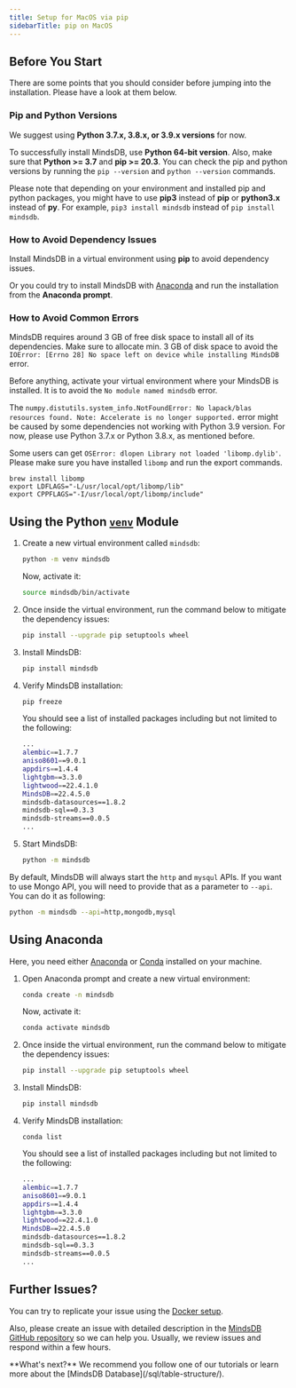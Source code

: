 ```yaml
---
title: Setup for MacOS via pip
sidebarTitle: pip on MacOS
---
```


## Before You Start

There are some points that you should consider before jumping into the
installation. Please have a look at them below.

### Pip and Python Versions

We suggest using **Python 3.7.x, 3.8.x, or 3.9.x versions** for now.

To successfully install MindsDB, use **Python 64-bit version**. Also, make sure
that **Python >= 3.7** and **pip >= 20.3**. You can check the pip and python
versions by running the `pip --version` and
`python --version` commands.

Please note that depending on your environment and installed pip and python
packages, you might have to use **pip3** instead of **pip** or **python3.x**
instead of **py**. For example, `pip3 install mindsdb` instead of
`pip install mindsdb`.

### How to Avoid Dependency Issues

Install MindsDB in a virtual environment using **pip** to avoid dependency
issues.

Or you could try to install MindsDB with
[Anaconda](https://www.anaconda.com/products/individual) and run the
installation from the **Anaconda prompt**.

### How to Avoid Common Errors

MindsDB requires around 3 GB of free disk space to install all of its
dependencies. Make sure to allocate min. 3 GB of disk space to avoid the
`IOError: [Errno 28] No space left on device while installing MindsDB` error.

Before anything, activate your virtual environment where your MindsDB is
installed. It is to avoid the `No module named mindsdb` error.

The
`numpy.distutils.system_info.NotFoundError: No lapack/blas resources found. Note: Accelerate is no longer supported.`
error might be caused by some dependencies not working with Python 3.9 version.
For now, please use Python 3.7.x or Python 3.8.x, as mentioned before.

Some users can get `OSError: dlopen Library not loaded 'libomp.dylib'`. Please make sure you have installed `libomp` and run the export commands.

```
brew install libomp
export LDFLAGS="-L/usr/local/opt/libomp/lib"
export CPPFLAGS="-I/usr/local/opt/libomp/include"
```

## Using the Python [`venv`](https://docs.python.org/3/library/venv.html) Module

1. Create a new virtual environment called `mindsdb`:

   ```bash
   python -m venv mindsdb
   ```

   Now, activate it:

   ```bash
   source mindsdb/bin/activate
   ```

2. Once inside the virtual environment, run the command below to mitigate the
   dependency issues:

   ```bash
   pip install --upgrade pip setuptools wheel
   ```

3. Install MindsDB:

   ```bash
   pip install mindsdb
   ```

4. Verify MindsDB installation:

   ```bash
   pip freeze
   ```

   You should see a list of installed packages including but not limited to the
   following:

   ```bash
   ...
   alembic==1.7.7
   aniso8601==9.0.1
   appdirs==1.4.4
   lightgbm==3.3.0
   lightwood==22.4.1.0
   MindsDB==22.4.5.0
   mindsdb-datasources==1.8.2
   mindsdb-sql==0.3.3
   mindsdb-streams==0.0.5
   ...
   ```

5. Start MindsDB:

    ```bash
    python -m mindsdb
    ```

By default, MindsDB will always start the `http` and `mysqul` APIs. If you want to use Mongo API, you will need to provide that as a parameter to `--api`. You can do it as following:

   ```bash
   python -m mindsdb --api=http,mongodb,mysql
   ```

## Using Anaconda

Here, you need either [Anaconda](https://www.anaconda.com/products/individual)
or [Conda](https://conda.io/projects/conda/en/latest/index.html) installed on
your machine.

1. Open Anaconda prompt and create a new virtual environment:

   ```bash
   conda create -n mindsdb
   ```

   Now, activate it:

   ```bash
   conda activate mindsdb
   ```

2. Once inside the virtual environment, run the command below to mitigate the
   dependency issues:

   ```bash
   pip install --upgrade pip setuptools wheel
   ```

3. Install MindsDB:

   ```bash
   pip install mindsdb
   ```

4. Verify MindsDB installation:

   ```bach
   conda list
   ```

   You should see a list of installed packages including but not limited to the
   following:

   ```bash
   ...
   alembic==1.7.7
   aniso8601==9.0.1
   appdirs==1.4.4
   lightgbm==3.3.0
   lightwood==22.4.1.0
   MindsDB==22.4.5.0
   mindsdb-datasources==1.8.2
   mindsdb-sql==0.3.3
   mindsdb-streams==0.0.5
   ...
   ```

## Further Issues?

You can try to replicate your issue using the
[Docker setup](/setup/self-hosted/docker/).

Also, please create an issue with detailed description in the
[MindsDB GitHub repository](https://github.com/mindsdb/mindsdb/issues) so we can
help you. Usually, we review issues and respond within a few hours.

<Tip>
**What's next?** We recommend you follow one of our tutorials or learn more about the
[MindsDB Database](/sql/table-structure/).

</Tip>
